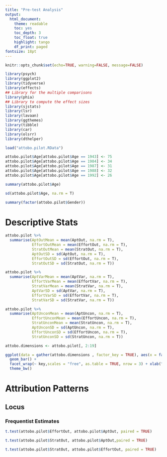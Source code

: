 ```yaml
---
title: "Pre-test Analysis"
output:
  html_document:
    theme: readable
    toc: yes
    toc_depth: 3
    toc_float: true
    highlight: tango
    df_print: paged
fontsize: 18pt
---
```


```r
knitr::opts_chunk$set(echo=TRUE, warning=FALSE, message=FALSE)
```

```r

library(psych)
library(ggplot2)
library(tidyverse)
library(effects)
## Library for the multiple comparisons
library(phia)
## Library to compute the effect sizes
library(sjstats)
library(lsr)
library(lavaan)
library(ggthemes)
library(tibble)
library(car)
library(olsrr)
library(dthelper)

load("attobo.pilot.RData")

```

```r


attobo.pilot$Age[attobo.pilot$Age == 1943] <- 75
attobo.pilot$Age[attobo.pilot$Age == 1984] <- 34
attobo.pilot$Age[attobo.pilot$Age == 1987] <- 31
attobo.pilot$Age[attobo.pilot$Age == 1988] <- 32
attobo.pilot$Age[attobo.pilot$Age == 1992] <- 26

summary(attobo.pilot$Age)

sd(attobo.pilot$Age, na.rm = T)

summary(factor(attobo.pilot$Gender))


```



# Descriptive Stats

```r

attobo.pilot %>%
  summarise(AptOutMean = mean(AptOut, na.rm = T),
            EffortOutMean = mean(EffortOut, na.rm = T),
            StratOutMean = mean(StratOut, na.rm = T),
            AptOutSD = sd(AptOut, na.rm = T),
            EffortOutSD = sd(EffortOut, na.rm = T),
            StratOutSD = sd(StratOut, na.rm = T))

attobo.pilot %>%
  summarise(AptVarMean = mean(AptVar, na.rm = T),
            EffortVarMean = mean(EffortVar, na.rm = T),
            StratVarMean = mean(StratVar, na.rm = T),
            AptVarSD = sd(AptVar, na.rm = T),
            EffortVarSD = sd(EffortVar, na.rm = T),
            StratVarSD = sd(StratVar, na.rm = T))

attobo.pilot %>%
  summarise(AptUnconMean = mean(AptUncon, na.rm = T),
            EffortUnconMean = mean(EffortUncon, na.rm = T),
            StratUnconMean = mean(StratUncon, na.rm = T),
            AptUnconSD = sd(AptUncon, na.rm = T),
            EffortUnconSD = sd(EffortUncon, na.rm = T),
            StratUnconSD = sd(StratUncon, na.rm = T))

attobo.dimensions <- attobo.pilot[, 2:19]

ggplot(data = gather(attobo.dimensions , factor_key = TRUE), aes(x = factor(value))) +
  geom_bar() + 
  facet_wrap(~ key,scales = "free", as.table = TRUE, nrow = 3) + xlab("") + 
  theme_bw()


```

###################################################################

# Attribution Patterns

## Locus

### Frequentist Estimates

```r

t.test(attobo.pilot$EffortOut, attobo.pilot$AptOut, paired = TRUE)

t.test(attobo.pilot$StratOut, attobo.pilot$AptOut,paired = TRUE)

t.test(attobo.pilot$StratOut, attobo.pilot$EffortOut, paired = TRUE)


```
